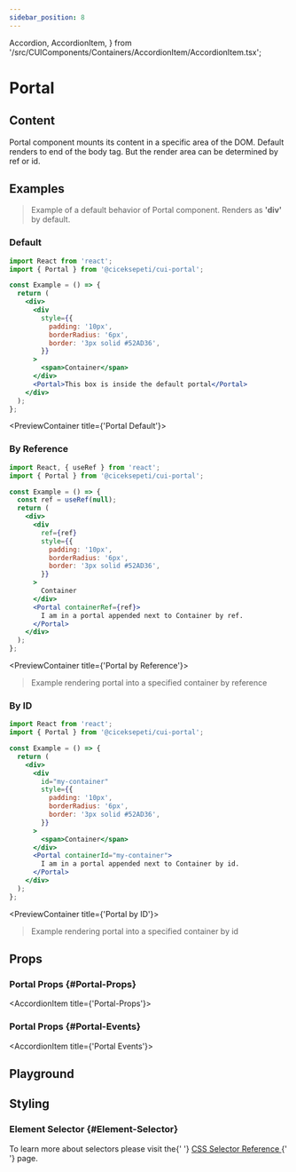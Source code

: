 ```yaml
---
sidebar_position: 8
---
```



  Accordion,
  AccordionItem,
} from '/src/CUIComponents/Containers/AccordionItem/AccordionItem.tsx';


# Portal

<HeaderTableContainer data={portal} />

## Content

<InfoContainer>
  Portal component mounts its content in a specific area of the DOM. Default
  renders to end of the body tag. But the render area can be determined by ref
  or id.
</InfoContainer>

## Examples

> Example of a default behavior of Portal component. Renders as **'div'** by default.

### Default

```jsx
import React from 'react';
import { Portal } from '@ciceksepeti/cui-portal';

const Example = () => {
  return (
    <div>
      <div
        style={{
          padding: '10px',
          borderRadius: '6px',
          border: '3px solid #52AD36',
        }}
      >
        <span>Container</span>
      </div>
      <Portal>This box is inside the default portal</Portal>
    </div>
  );
};
```

<PreviewContainer title={'Portal Default'}>
  <CUIPortalDefault />
</PreviewContainer>

### By Reference

```jsx
import React, { useRef } from 'react';
import { Portal } from '@ciceksepeti/cui-portal';

const Example = () => {
  const ref = useRef(null);
  return (
    <div>
      <div
        ref={ref}
        style={{
          padding: '10px',
          borderRadius: '6px',
          border: '3px solid #52AD36',
        }}
      >
        Container
      </div>
      <Portal containerRef={ref}>
        I am in a portal appended next to Container by ref.
      </Portal>
    </div>
  );
};
```

<PreviewContainer title={'Portal by Reference'}>

> Example rendering portal into a specified container by reference

  <CUIPortalReference />
</PreviewContainer>

### By ID

```jsx
import React from 'react';
import { Portal } from '@ciceksepeti/cui-portal';

const Example = () => {
  return (
    <div>
      <div
        id="my-container"
        style={{
          padding: '10px',
          borderRadius: '6px',
          border: '3px solid #52AD36',
        }}
      >
        <span>Container</span>
      </div>
      <Portal containerId="my-container">
        I am in a portal appended next to Container by id.
      </Portal>
    </div>
  );
};
```

<PreviewContainer title={'Portal by ID'}>

> Example rendering portal into a specified container by id

  <CUIPortalId />
</PreviewContainer>

## Props

<Accordion className="accordion" defaultIndexes={[0]} single={false}>

### Portal Props {#Portal-Props}

<AccordionItem title={'Portal-Props'}>

  <PropTable tableData={portal.portalProps} />
</AccordionItem >

### Portal Props {#Portal-Events}

<AccordionItem title={'Portal Events'}>

  <EventTable tableData={portal.portalEvents} />
</AccordionItem >

</Accordion>

## Playground

<Playground urls={portal.sandboxUrls} />

## Styling

### Element Selector {#Element-Selector}

<AdmonitionContainer type="tip">
  To learn more about selectors please visit the{' '}
  <a href="https://www.w3schools.com/cssref/css_selectors.asp">
    CSS Selector Reference
  </a>{' '}
  page.
</AdmonitionContainer>

<StylingTable tableData={portal.portalStylingTable} />
